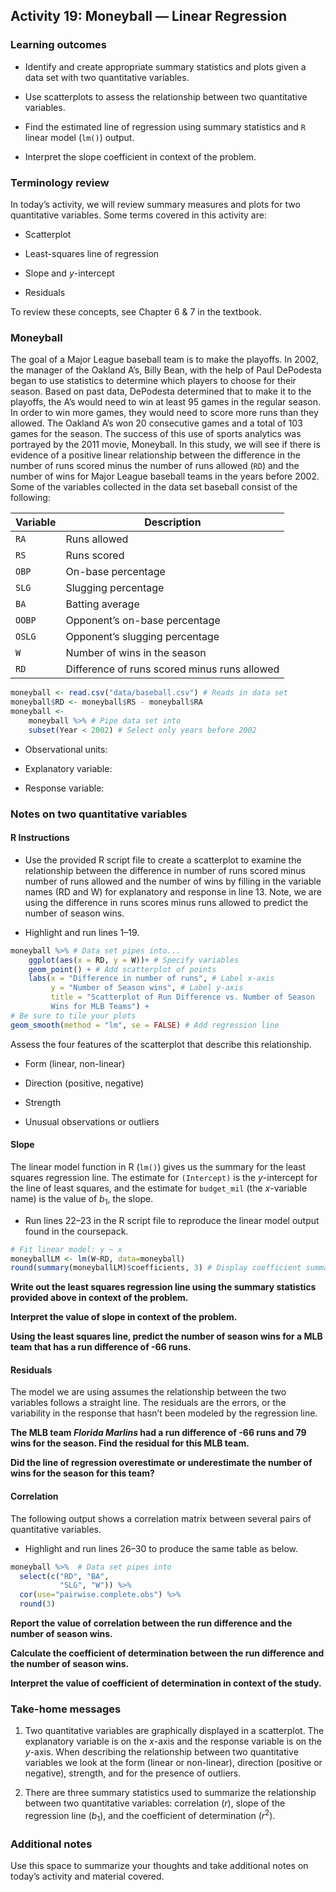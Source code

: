 ## Activity 19:  Moneyball --- Linear Regression

\setstretch{1}

### Learning outcomes

* Identify and create appropriate summary statistics and plots
  given a data set with two quantitative variables.
  
* Use scatterplots to assess the relationship between two quantitative variables.

* Find the estimated line of regression using summary statistics and `R` linear model (`lm()`) output.

* Interpret the slope coefficient in context of the problem.

### Terminology review

In today's activity, we will review summary measures and plots for two quantitative variables.  Some terms covered in this activity are:

* Scatterplot

* Least-squares line of regression

* Slope and $y$-intercept

* Residuals

To review these concepts, see Chapter 6 & 7 in the textbook.  

### Moneyball

The goal of a Major League baseball team is to make the playoffs. In 2002, the manager of the Oakland A’s, Billy Bean, with the help of Paul DePodesta began to use statistics to determine which players to choose for their season. Based on past data, DePodesta determined that to make it to the playoffs, the A’s would need to win at least 95 games in the regular season. In order to win more games, they would need to score more runs than they allowed. The Oakland A’s won 20 consecutive games and a total of 103 games for the season. The success of this use of sports analytics was portrayed by the 2011 movie, Moneyball. In this study, we will see if there is evidence of a positive linear relationship between the difference in the number of runs scored minus the number of runs allowed (`RD`) and the number of wins for Major League baseball teams in the years before 2002. Some of the variables collected in the data set baseball consist of the following:

| **Variable** 	| **Description** |
|----	|-------------	|
| `RA` | Runs allowed |
| `RS` | Runs scored|
| `OBP` | On-base percentage|
| `SLG` | Slugging percentage|
| `BA` | Batting average |
| `OOBP` | Opponent's on-base percentage |
| `OSLG` | Opponent's slugging percentage |
| `W` | Number of wins in the season |
| `RD` | Difference of runs scored minus runs allowed |

```r
moneyball <- read.csv("data/baseball.csv") # Reads in data set 
moneyball$RD <- moneyball$RS - moneyball$RA
moneyball <- 
    moneyball %>% # Pipe data set into
    subset(Year < 2002) # Select only years before 2002
```

* Observational units:

* Explanatory variable:

* Response variable:

### Notes on two quantitative variables{-}

\vspace{2in}

#### R Instructions {-}

* Use the provided R script file to create a scatterplot to examine the relationship between the difference in number of runs scored minus number of runs allowed and the number of wins by filling in the variable names (RD and W) for explanatory and response in line 13. Note, we are using the difference in runs scores minus runs allowed to predict the number of season wins.

* Highlight and run lines 1--19.

```r
moneyball %>% # Data set pipes into...
    ggplot(aes(x = RD, y = W))+ # Specify variables
    geom_point() + # Add scatterplot of points
    labs(x = "Difference in number of runs", # Label x-axis
         y = "Number of Season wins", # Label y-axis
         title = "Scatterplot of Run Difference vs. Number of Season 
         Wins for MLB Teams") +
# Be sure to tile your plots
geom_smooth(method = "lm", se = FALSE) # Add regression line
```

Assess the four features of the scatterplot that describe this relationship. 

* Form (linear, non-linear)

\vspace{.075in}

* Direction (positive, negative)

\vspace{.075in}

* Strength

\vspace{.075in}

* Unusual observations or outliers

\vspace{.075in}


#### Slope {-}

The linear model function in R (`lm()`) gives us the summary for the least squares regression line.  The estimate for `(Intercept)` is the $y$-intercept for the line of least squares, and the estimate for `budget_mil` (the $x$-variable name) is the value of $b_1$, the slope.  

* Run lines 22--23 in the R script file to reproduce the linear model output found in the coursepack.

```r
# Fit linear model: y ~ x
moneyballLM <- lm(W~RD, data=moneyball)
round(summary(moneyballLM)$coefficients, 3) # Display coefficient summary
```

**Write out the least squares regression line using the summary statistics provided above in context of the problem.**
\vspace{0.6in}

**Interpret the value of slope in context of the problem.**

\vspace{.6in}

**Using the least squares line, predict the number of season wins for a MLB team that has a run difference of -66 runs.**

\vspace{.6in}

#### Residuals {-}

The model we are using assumes the relationship between the two variables follows a straight line. The residuals are the errors, or the variability in the response that hasn't been modeled by the regression line.

\begin{center}

$\implies$ Residual = actual y value $-$ predicted y value

$e=y-\hat{y}$
\end{center}

**The MLB team *Florida Marlins* had a run difference of -66 runs and 79 wins for the season.  Find the residual for this MLB team.**

\vspace{.5in}

**Did the line of regression overestimate or underestimate the number of wins for the season for this team?**

\vspace{.2in}

#### Correlation  {-}

The following output shows a correlation matrix between several pairs of quantitative variables.  

* Highlight and run lines 26--30 to produce the same table as below.


```r
moneyball %>%  # Data set pipes into
  select(c("RD", "BA", 
           "SLG", "W")) %>%
  cor(use="pairwise.complete.obs") %>%
  round(3)
```
**Report the value of correlation between the run difference and the number of season wins.**

\vspace{0.3in}

**Calculate the coefficient of determination between the run difference and the number of season wins.**

\vspace{0.5in}

**Interpret the value of coefficient of determination in context of the study.**

\vspace{0.7in}

### Take-home messages

1.	Two quantitative variables are graphically displayed in a scatterplot.  The explanatory variable is on the $x$-axis and the response variable is on the $y$-axis.  When describing the relationship between two quantitative variables we look at the form (linear or non-linear), direction (positive or negative), strength, and for the presence of outliers. 

2.  There are three summary statistics used to summarize the relationship between two quantitative variables: correlation ($r$), slope of the regression line ($b_1$), and the coefficient of determination ($r^2$).  

### Additional notes

Use this space to summarize your thoughts and take additional notes on today's activity and material covered.

\newpage
